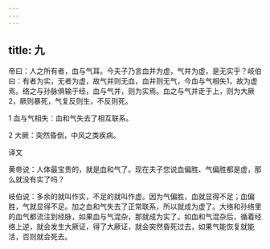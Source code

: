 ```yaml
---
---
---
```

title: 九
---




帝曰：人之所有者，血与气耳。今夫子乃言血并为虚，气并为虚，是无实乎？岐伯曰：有者为实，无者为虚，故气并则无血，血并则无气，今血与气相失1，故为虚焉。络之与孙脉俱输于经，血与气并，则为实焉。血之与气并走于上，则为大厥2，厥则暴死，气复反则生，不反则死。

1 血与气相失：血和气失去了相互联系。

2 大厥：突然昏倒，中风之类疾病。

译文

黄帝说：人体最宝贵的，就是血和气了。现在夫子您说血偏胜、气偏胜都是虚，那么就没有实了吗？

岐伯说：多余的就叫作实，不足的就叫作虚。因为气偏胜，血就显得不足；血偏胜，气就显得不足。加之血和气失去了正常联系，所以就成为虚了。大络和孙络里的血气都流注到经脉，如果血与气混杂，那就成为实了。如血和气混杂后，循着经络上逆，就会发生大厥证，得了大厥证，就会突然昏死过去，如果气能恢复就能活，否则就会死去。